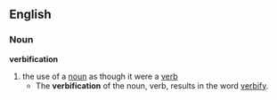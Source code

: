 ==English==
===Noun===
'''verbification'''
#the use of a [[noun]] as though it were a [[verb]]
#*The '''verbification''' of the noun, verb, results in the word [[verbify]].